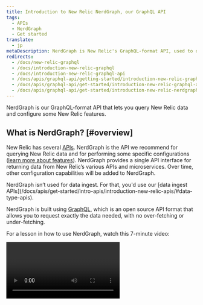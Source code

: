 ```yaml
---
title: Introduction to New Relic NerdGraph, our GraphQL API
tags:
  - APIs
  - NerdGraph
  - Get started
translate:
  - jp
metaDescription: NerdGraph is New Relic's GraphQL-format API, used to query data and do some product configurations.
redirects:
  - /docs/new-relic-graphql
  - /docs/introduction-new-relic-graphql
  - /docs/introduction-new-relic-graphql-api
  - /docs/apis/graphql-api/getting-started/introduction-new-relic-graphql-api
  - /docs/apis/graphql-api/get-started/introduction-new-relic-graphql-api
  - /docs/apis/graphql-api/get-started/introduction-new-relic-nerdgraph
---
```


NerdGraph is our GraphQL-format API that lets you query New Relic data and configure some New Relic features.

## What is NerdGraph? [#overview]

New Relic has several [APIs](/docs/apis/get-started/intro-apis/introduction-new-relic-apis/). NerdGraph is the API we recommend for querying New Relic data and for performing some specific configurations ([learn more about features](#tutorials)). NerdGraph provides a single API interface for returning data from New Relic’s various APIs and microservices. Over time, other configuration capabilities will be added to NerdGraph. 

<Callout variant="important">
NerdGraph isn’t used for data ingest. For that, you'd use our [data ingest APIs](/docs/apis/get-started/intro-apis/introduction-new-relic-apis/#data-type-apis). 
</Callout>

NerdGraph is built using [GraphQL](https://graphql.org), which is an open source API format that allows you to request exactly the data needed, with no over-fetching or under-fetching. 

For a lesson in how to use NerdGraph, watch this 7-minute video: 

<Video id="nPPQNS_AAIU" type="youtube" />

Want to watch more video tutorials? Go to the New Relic University’s [Intro to NerdGraph](https://newrelic.wistia.com/medias/h9qfum9nh0). Or see the [online course on New Relic APIs](https://learn.newrelic.com/new-relic-apis).


## Use the GraphiQL explorer [#explorer]

To get started using GraphQL, we recommend playing around with our GraphiQL explorer (GraphiQL is an open source graphical interface for using GraphQL). You can use it to explore our data schema, to read built-in object definitions, and to build and execute queries. 
 
To use GraphQL, you’ll need a user-specific New Relic API key called a user key. You can generate one or find an existing one from the GraphiQL explorer’s **API key** dropdown.  
 
To find the GraphiQL explorer: 
 
* If your New Relic account uses an [EU data center](/docs/using-new-relic/welcome-new-relic/get-started/our-eu-us-region-data-centers), go to [api.eu.newrelic.com/graphiql](https://api.eu.newrelic.com/graphiql). 
* Otherwise use [api.newrelic.com/graphiql](https://api.newrelic.com/graphiql).

For tips on how to build queries, see [Build queries](#make-query).

## Requirements and endpoints [#authentication]

To use NerdGraph, you need a New Relic [user key](/docs/apis/get-started/intro-apis/types-new-relic-api-keys), which can be generated and accessed from the [GraphiQL explorer](#explorer).

The endpoints are:
* Main endpoint: `https://api.newrelic.com/graphql`
* Endpoint for accounts using EU data center: `https://api.eu.newrelic.com/graphql`

To access the endpoint, use the following cURL command:

```
curl -X POST https://api.newrelic.com/graphql \
-H 'Content-Type: application/json' \
-H 'API-Key: <var>YOUR_NEW_RELIC_USER_KEY</var>' \
-d '{ "query":  "{ requestContext { userId apiKey } }" } '
```

## What can you do with NerdGraph? [#tutorials]

NerdGraph functionality can be broken down into two main categories: 

* **Querying New Relic data.** You can fetch data for a variety of purposes, including using it in a programmatic workflow, or building a [New Relic One app](https://developer.newrelic.com/build-apps) for custom data visualizations. 
* **Configuring New Relic features.** There are a variety of configurations available and more will be added over time. You can do things like add tags, configure workloads, or customize "golden metrics."

You can use NerdGraph to return a wide range of New Relic data but we’ve created some tutorials for common use cases:  


<table>
  <thead>
    <tr>
      <th style={{ width: "240px" }}>
        Topic
      </th>

      <th>
        Tutorials
      </th>
    </tr>
  </thead>

  <tbody>
    <tr>
      <td>
Your monitored entities
      </td>

      <td>
* [Get data about entities](/docs/apis/nerdgraph/examples/nerdgraph-entities-api-tutorial/) 
* [Understand entity relationships and dependencies](/docs/apis/nerdgraph/examples/nerdgraph-relationships-api-tutorial/) (used to build service maps)
* [Query and configure "golden metrics"](/docs/apis/nerdgraph/examples/golden-metrics-entities-nerdgraph-api-tutorial/) (important entity metrics)
      </td>
    </tr>

    <tr>
      <td>
Querying data
      </td>

      <td>
[Query using NRQL](/docs/apis/nerdgraph/examples/nerdgraph-nrql-tutorial/) (our query language)
      </td>
    </tr>

    <tr>
      <td>
Tags      </td>

      <td>
[Add and manage tags](/docs/apis/nerdgraph/examples/nerdgraph-tagging-api-tutorial/)
      </td>
    </tr>

    <tr>
      <td>
Dashboards
      </td>

      <td>
* [Create dashboards](/docs/apis/nerdgraph/examples/create-widgets-dashboards-api/)      
* [Export dashboards to other accounts](/docs/apis/nerdgraph/examples/export-import-dashboards-using-api/)
* [Export dashboards as files](/docs/apis/nerdgraph/examples/export-dashboards-pdfpng-using-api/)
* [Migrate from Insights Dashboard API to NerdGraph](/docs/new-relic-one/use-new-relic-one/core-concepts/dashboards-api-migration-insights-api-nerdgraph/)
      </td>
    </tr>

    <tr>
      <td>
Alerts      </td>

      <td>
[See all alert-related tutorials](/docs/alerts-applied-intelligence/new-relic-alerts/alerts-nerdgraph/nerdgraph-api-nrql-condition-alerts/)      </td>
    </tr>

 <tr>
      <td>
Applied Intelligence     </td>

      <td>
[View and configure topology](/docs/apis/nerdgraph/examples/topology-nerdgraph-tutorial)   </td>
    </tr>
    <tr>
      <td>
Workloads      </td>

      <td>
[View and configure workloads](/docs/apis/nerdgraph/tutorials/nerdgraph-workloads-api-tutorials/)      </td>
    </tr>

    <tr>
  <td>
Service Levels      </td>
   
      <td>
[Configure and manage Service Levels](/docs/apis/nerdgraph/tutorials/nerdgraph-slm/)      </td>
    </tr>

    <tr>
      <td>
Manage keys      </td>

      <td>
[Create and manage keys](/docs/apis/nerdgraph/examples/use-nerdgraph-manage-license-keys-user-keys/) (license keys used for data ingest, and user keys)
      </td>
    </tr>

    <tr>
      <td>
Manage data      </td>

      <td>
* [Convert event data to metric data](/docs/telemetry-data-platform/ingest-manage-data/convert-data-metrics/analyze-monitor-data-trends-metrics)
* [Drop data](/docs/accounts/accounts/data-management/drop-data-using-nerdgraph/)
      </td>
    </tr>

    <tr>
      <td>
Distributed tracing      </td>

      <td>
* [Query distributed tracing data](/docs/apis/nerdgraph/examples/nerdgraph-distributed-trace-data-tutorial/)
* [Configure Infinite Tracing](/docs/apis/nerdgraph/examples/configure-infinite-tracing-graphql/) 
      </td>
    </tr>

    <tr>
      <td>
New Relic One apps  </td>

      <td>
[Build a New Relic One app](https://developer.newrelic.com/explore-docs/query-and-store-data)
      </td>
    </tr>

    <tr>
      <td>
Cloud integrations (AWS, Azure, GCP)  </td>

      <td>
[Configure cloud integrations](/docs/apis/nerdgraph/examples/nerdgraph-cloud-integrations-api-tutorial/)
      </td>
    </tr>

    <tr>
      <td>
Partners and resellers</td>

      <td>
[Manage subscriptions](/docs/apis/nerdgraph/tutorials/provisions-your-subscriptions-nerdgraph/) (only for partners using [original pricing model](/docs/accounts/original-accounts-billing/original-product-based-pricing/overview-changes-pricing-user-model/#pricing-plans))      </td>
    </tr>

 <tr>
      <td>
Data partitions</td>

      <td>
[Manage data partitions](/docs/apis/nerdgraph/examples/nerdgraph-data-partition-rules-tutorial/)</td>
    </tr>

<tr>
      <td>
Date retention</td>

      <td>
  [Manage data retention](/docs/telemetry-data-platform/manage-data/manage-data-retention/#api-examples)
      </td>
</tr>
  </tbody>
</table>

## NerdGraph terminology [#terminology]

The following are terms that originate with GraphQL (the API format NerdGraph uses). 

<table>
  <thead>
    <tr>
      <th style={{ width: "150px" }}>
        Term
      </th>

      <th>
        Definition
      </th>
    </tr>
  </thead>

  <tbody>
    <tr>
      <td>
        Queries and mutations
      </td>

      <td> 
There are two classes of GraphQL operations: 

* [Queries](https://graphql.org/learn/queries/) are basic requests used only to fetch data. These queries are not static, meaning that you can ask for more data or less data, depending on your needs. For each query, you can specify exactly what data you want to retrieve, as long as it is supported by the [schema](https://graphql.org/learn/schema/).
* [Mutations](https://graphql.org/learn/queries/#mutations) are requests that perform an action, such as creating a resource or changing configuration. Mutations require the keyword `mutation`, as well as the `name` of the mutation. 

      </td>
    </tr>

    <tr>
      <td>
        Type
      </td>

      <td>
        Data in GraphQL is organized into types. Types can be [scalars](https://graphql.org/learn/schema/#scalar-types) (like strings, numbers, or booleans) or object types.

        An [object type](https://graphql.org/learn/schema/#object-types-and-fields) is a custom type made up of a collection of fields. For example, an object type called `User` may represent a user in a system.
      </td>
    </tr>

    <tr>
      <td>
        Field
      </td>

      <td>
        A [field](https://graphql.org/learn/schema/#object-types-and-fields) represents a piece of information on an object type that can be queried. Fields can be scalars, lists, or objects. For example, a `User` object type could have a string field called `name`.
      </td>
    </tr>

    <tr>
      <td>
        Interface
      </td>

      <td>
        An [interface](https://graphql.org/learn/schema/#interfaces) is an abstract type that represents a collection of common fields that other object types can `implement`.
      </td>
    </tr>
  </tbody>
</table>

## Tips on using the GraphiQL explorer [#make-query]

You can make queries with the [NerdGraph GraphiQL explorer](https://api.newrelic.com/graphiql). The explorer provides built-in schema definitions and features, including auto-complete and query validation.

<CollapserGroup>
  <Collapser
    id="example-account-user"
    title="Query accounts a New Relic user can access"
  >
    You can query for the name of an account that an `actor` (a New Relic authorized user) has access to:

    ```
    query {
       actor {
          account(id: <var>YOUR_ACCOUNT_ID</var>) {
             name
          }
       }
    }
    ```

    The response will mirror the query structure you defined in the request, making it easy to ask for the specific data that you want.

    ```
    {
      "data": {
          "actor": {
             "account": {
                "name": "<var>Data Nerd</var>"
             }
          }
       }
    }
    ```
  </Collapser>

  <Collapser
    id="example-multiple-requests"
    title="Query user, account, and NRQL in one request"
  >
    The graph structure shows its capabilities when queries become more complex. For example, you can query for user information, account information, and make a NRQL query with one request. With REST API, this would take three different requests to three different endpoints.

    ```
    query {
       actor {
          account(id: <var>YOUR_ACCOUNT_ID</var>) {
             name
             nrql(query: "<a href="/docs/insights/nrql-new-relic-query-language/nrql-resources/nrql-syntax-components-functions#state-select">SELECT</a> * <a href="/docs/insights/nrql-new-relic-query-language/nrql-resources/nrql-syntax-components-functions#sel-from">FROM</a> Transaction") {
                results
             }
          }
          user {
             name
             id
          }
       }
    }
    ```
  </Collapser>
</CollapserGroup>
